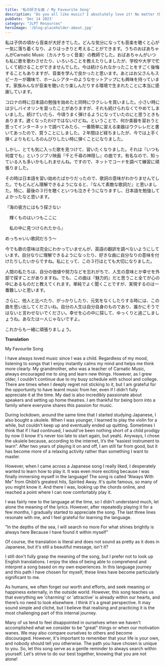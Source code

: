 ```yaml
---
title: '私の好きな曲 / My Favourite Song'
description: 'Do you all like music? I absolutely love it! No matter the time of day, tuning in to my favourite song never fails to put me in a good mood.'
pubDate: 'Dec 14 2023'
category: "JLPT Resources"
heroImage: '/blog-placeholder-about.jpg'
---
```

私は子供の頃から音楽が大好きでした。どんな気分になっても音楽を聴くと心が一気に落ち着くなり、よりはっきりと考えることができます。うちのおばあちゃんがCarnatic Music（カルナちっく音楽）の教師でした。おばあちゃんがいつも私に歌を歌わさせたり、いろいろことを教えたりしましたが、学校や大学で忙しくて続けることができませんでした。今は続けられなかったことをすごく後悔することもありますが、音楽を学んで良かったと思います。あとはお父さんもスピーカーが趣味で、ホームシアターのようなセットアップにも興味を持っています。家族みんなが音楽を聴いたり楽しんだりする環境で生まれたことに本当に感謝しています。

コロナの時に日本語の勉強を始めたと同時にウクレレを買いました。小さい時には少しバイオリンを習ったことがありますが、それも続けられなくてやめてしまいました。続けていたら、今頃うまく弾けるようになっていたのにと思うときもあります。遅くなったわけではないけどね。ということで、何か楽器を習おうと思ってインターネットで調べてみたら、一番簡単に習える楽器はウクレレだと書いてあったので、買うことにしました。２年間ほど経ちましたが、今では上手く弾くよりもむしろのんびりしたい時に弾くことになりました。

しかし、とても気に入った歌を見つけて、習いたくなりました。それは『いつも何度でも』というジブリ映画『千と千尋の神隠し』の曲です。有名なので、知っている人も多いかもしれませんね。ですので、ネットでコードを調べて練習に頑張りました。

その時は日本語を習い始めたばかりだったので、歌詞の意味がわかりませんでした。でもどんどん理解できるようになると、『なんて素敵な歌詞だ』と思いました。特に、最後の３行を聴くといつも泣きそうになりますし、日本語を勉強してよかったなと思います。

『海の彼方にはもう探さない

　輝くものはいつもここに

　私の中に見つけられたから』

めっちゃいい歌詞だろう〜

今でも歌の意味は完全にわかっていませんが、英語の翻訳を調べないようにしています。自分なりに理解できるようになったり、好きな曲に自分なりの意味を付けたりしたいからですね。私にとって、この３行はとても大切になりました。

人間の私たちは、自分の価値や努力などを忘れがちで、人生の意味とか幸せを外部で探すことがありますね。でも、この曲は『魅力的』だと思うこと全てが心の中にあるものだと教えてくれます。単純でよく聞くことですが、実現するのは一番難しいと思います。

さらに、他人と比べたり、がっかりしたり、元気をなくしたりする時には、この曲を思い出してくださいね。自分の人生は自分自身のものであり、誰かにそうではないと言わせないでください。幸せを心の中に探して、ゆっくりと過ごしましょうね。あなたは一人じゃないですよ。

これからも一緒に頑張りましょう。

**Translation**

My Favourite Song

I have always loved music since I was a child. Regardless of my mood, listening to songs that I enjoy instantly calms my mind and helps me think more clearly. My grandmother, who was a teacher of Carnatic Music, always encouraged me to sing and learn new things. However, as I grew older, I couldn't continue due to my busy schedule with school and college. There are times when I deeply regret not sticking to it, but I am grateful for the opportunity to have learnt music from her, even if I didn’t fully appreciate it at the time. My dad is also incredibly passionate about speakers and setting up home theatres. I am thankful for being born into a family where everyone shares this passion for music.

During lockdown, around the same time that I started studying Japanese, I also bought a ukulele. When I was younger, I learned to play the violin for a while, but couldn't keep up and eventually ended up quitting. Sometimes I think that if I had continued, I would've been nothing short of a child prodigy by now (I know it's never too late to start again, but yeah). Anyways, I chose the ukulele because, according to the internet, it’s the “easiest instrument to learn”. After two years of playing it on and off, I am still far from good, but it has become more of a relaxing activity rather than something I want to master. 

However, when I came across a Japanese song I really liked, I desperately wanted to learn how to play it. It was even more exciting because I was finally immersing myself in the language! The song is called ”Always With Me" from Ghibli’s greatest hits, Spirited Away. It's quite famous, so many of you might know it. And there I was, looking up the chords online, and reached a point where I can now comfortably play it.

I was fairly new to the language at the time, so I didn't understand much, let alone the meaning of the lyrics. However, after repeatedly playing it for a few months, I gradually started to appreciate the song. The last three lines resonate with me, and I feel grateful for learning the language.

"In the depths of the sea, I will search no more
For what shines brightly is always here
Because I have found it within myself"

Of course, the translation is literal and does not sound as pretty as it does in Japanese, but it's still a beautiful message, isn't it?

I still don't fully grasp the meaning of the song, but I prefer not to look up English translations. I enjoy the idea of being able to comprehend and interpret a song based on my own experiences. In this language journey and this path I have chosen for myself, these lines have become particularly significant to me. 

As humans, we often forget our worth and efforts, and seek meaning or happiness externally, in the outside world. However, this song teaches us that everything we 'charming' or 'attractive' is already within our hearts, and there’s no need to look elsewhere. I think it's a great perspective. It may sound simple and cliché, but I believe that realising and practicing it is the most challenging part of this internal journey.

Many of us tend to feel disappointed in ourselves when we haven't accomplished what we consider to be "great" things or when our motivation wanes. We may also compare ourselves to others and become discouraged. However, it's important to remember that your life is your own, and nobody should tell you otherwise. The path you have chosen is unique to you. So, let this song serve as a gentle reminder to always search within yourself. Let's strive to do our best together, knowing that you are not alone!